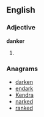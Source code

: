 ==English==

===Adjective===
'''danker'''

# {{en-comparative of|dank}}

===Anagrams===
* [[darken#English|darken]]
* [[endark#English|endark]]
* [[Kendra#English|Kendra]]
* [[narked#English|narked]]
* [[ranked#English|ranked]]